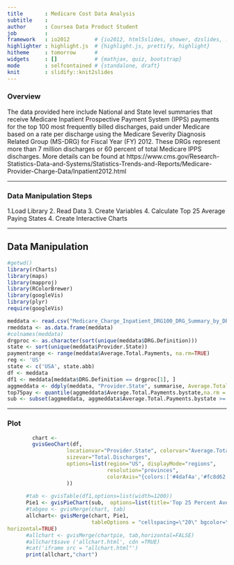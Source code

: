 ```yaml
---
title       : Medicare Cost Data Analysis
subtitle    : 
author      : Coursea Data Product Student
job         : 
framework   : io2012        # {io2012, html5slides, shower, dzslides, ...}
highlighter : highlight.js  # {highlight.js, prettify, highlight}
hitheme     : tomorrow      # 
widgets     : []            # {mathjax, quiz, bootstrap}
mode        : selfcontained # {standalone, draft}
knit        : slidify::knit2slides
---
```


### Overview
The data provided here include National and State level summaries that receive Medicare Inpatient Prospective Payment System (IPPS) payments for the top 100 most frequently billed discharges, paid under Medicare based on a rate per discharge using the Medicare Severity Diagnosis Related Group (MS-DRG) for Fiscal Year (FY) 2012. These DRGs represent more than 7 million discharges or 60 percent of total Medicare IPPS discharges. More details can be found at https://www.cms.gov/Research-Statistics-Data-and-Systems/Statistics-Trends-and-Reports/Medicare-Provider-Charge-Data/Inpatient2012.html

---

### Data Manipulation Steps
 1.Load Library
 2. Read Data
 3. Create Variables
 4. Calculate Top 25 Average Paying States
 4. Create Interactive Charts

---

## Data Manipulation
```r
#getwd()
library(rCharts)
library(maps)
library(mapproj)
library(RColorBrewer)
library(googleVis)
library(plyr)
require(googleVis)

meddata <- read.csv("Medicare_Charge_Inpatient_DRG100_DRG_Summary_by_DRGState_FY2012.csv", header= TRUE)
rmeddata <- as.data.frame(meddata)
#colnames(meddata)
drgproc <- as.character(sort(unique(meddata$DRG.Definition)))
state <- sort(unique(meddata$Provider.State))
paymentrange <- range(meddata$Average.Total.Payments, na.rm=TRUE)
reg <- 'US'
state <- c('USA', state.abb)
df <- meddata
df1 <- meddata[meddata$DRG.Definition == drgproc[1], ]
aggmeddata <- ddply(meddata, "Provider.State", summarise, Average.Total.Payments.bystate = mean(Average.Total.Payments), Total.Discharges.bystate = sum(Total.Discharges) , Average.Medicare.Payments.bystate = mean(Average.Medicare.Payments), Average.Covered.Charges.bystate = mean(Average.Covered.Charges))
top75pay <- quantile(aggmeddata$Average.Total.Payments.bystate,na.rm = TRUE,c(.75))
sub <- subset(aggmeddata, aggmeddata$Average.Total.Payments.bystate >= top75pay)


```

---

### Plot
```r
        chart <-
        gvisGeoChart(df,
                   locationvar="Provider.State", colorvar="Average.Total.Payments",
                   sizevar="Total.Discharges",
                   options=list(region="US", displayMode="regions", 
                                resolution="provinces",
                                colorAxis="{colors:['#4daf4a','#fc8d62','red']}"
                   ))
      
      #tab <- gvisTable(df1,options=list(width=1200))
      Pie1 <- gvisPieChart(sub,  options=list(title='Top 25 Percent Average Total Payments State'))
      #tabgeo <- gvisMerge(chart, tab)
      allchart<- gvisMerge(chart, Pie1,
                           tableOptions = "cellspacing=\"20\" bgcolor=\"#AABBCC\"",
horizontal=TRUE)
      #allchart <- gvisMerge(chartpie, tab,horizontal=FALSE)
      #allchart$save ('allchart.html', cdn =TRUE)
      #cat('iframe src = "allchart.html"')
      print(allchart,"chart")
```





